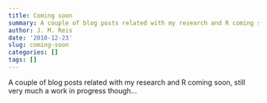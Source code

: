 ```yaml
---
title: Coming soon
summary: A couple of blog posts related with my research and R coming soon, still very much a work in progress though...
author: J. M. Reis
date: '2018-12-23'
slug: coming-soon
categories: []
tags: []
---
```



A couple of blog posts related with my research and R coming soon, still very much a work in progress though...



